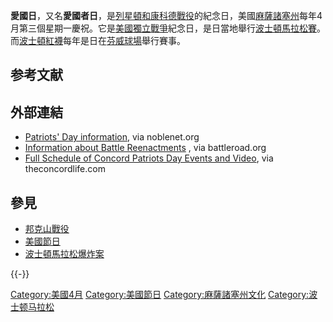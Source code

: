 {{unreferenced|time=2013-04-16T03:27:40+00:00}}

'''愛國日'''，又名'''愛國者日'''，是[[列星頓和康科德戰役|列星頓和康科德戰役]]的紀念日，美國[[麻薩諸塞州|麻薩諸塞州]]每年4月第三個星期一慶祝。它是[[美國獨立戰爭|美國獨立戰爭]]紀念日，是日當地舉行[[波士頓馬拉松賽|波士頓馬拉松賽]]。而[[波士頓紅襪|波士頓紅襪]]每年是日在[[芬威球場|芬威球場]]舉行賽事。

== 参考文献 ==
{{Reflist}}

== 外部連結 ==
* [https://web.archive.org/web/20060922045824/http://www.noblenet.org/year/patriotsday.html Patriots' Day information], via noblenet.org
* [http://www.battleroad.org/ Information about Battle Reenactments] {{Wayback|url=http://www.battleroad.org/ |date=20060403131953 }}, via battleroad.org
* [https://web.archive.org/web/20120730212814/http://theconcordlife.com/concord-ma-calendar-of-events/ Full Schedule of Concord Patriots Day Events and Video], via theconcordlife.com

== 參見 ==
* [[邦克山戰役|邦克山戰役]]
* [[美國節日|美國節日]]
* [[波士頓馬拉松爆炸案|波士頓馬拉松爆炸案]]

{{-}}
{{美國節日}}

[[Category:美國4月|Category:美國4月]]
[[Category:美國節日|Category:美國節日]]
[[Category:麻薩諸塞州文化|Category:麻薩諸塞州文化]]
[[Category:波士顿马拉松|Category:波士顿马拉松]]